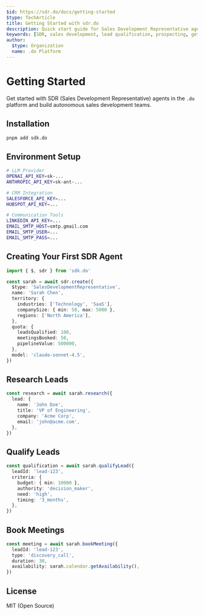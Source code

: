 ```yaml
---
$id: https://sdr.do/docs/getting-started
$type: TechArticle
title: Getting Started with sdr.do
description: Quick start guide for Sales Development Representative agents in the .do platform
keywords: [SDR, sales development, lead qualification, prospecting, getting started]
author:
  $type: Organization
  name: .do Platform
---
```


# Getting Started

Get started with SDR (Sales Development Representative) agents in the `.do` platform and build autonomous sales development teams.

## Installation

```bash
pnpm add sdk.do
```

## Environment Setup

```bash
# LLM Provider
OPENAI_API_KEY=sk-...
ANTHROPIC_API_KEY=sk-ant-...

# CRM Integration
SALESFORCE_API_KEY=...
HUBSPOT_API_KEY=...

# Communication Tools
LINKEDIN_API_KEY=...
EMAIL_SMTP_HOST=smtp.gmail.com
EMAIL_SMTP_USER=...
EMAIL_SMTP_PASS=...
```

## Creating Your First SDR Agent

```typescript
import { $, sdr } from 'sdk.do'

const sarah = await sdr.create({
  $type: 'SalesDevelopmentRepresentative',
  name: 'Sarah Chen',
  territory: {
    industries: ['Technology', 'SaaS'],
    companySize: { min: 50, max: 5000 },
    regions: ['North America'],
  },
  quota: {
    leadsQualified: 100,
    meetingsBooked: 50,
    pipelineValue: 500000,
  },
  model: 'claude-sonnet-4.5',
})
```

## Research Leads

```typescript
const research = await sarah.research({
  lead: {
    name: 'John Doe',
    title: 'VP of Engineering',
    company: 'Acme Corp',
    email: 'john@acme.com',
  },
})
```

## Qualify Leads

```typescript
const qualification = await sarah.qualifyLead({
  leadId: 'lead-123',
  criteria: {
    budget: { min: 10000 },
    authority: 'decision_maker',
    need: 'high',
    timing: '3_months',
  },
})
```

## Book Meetings

```typescript
const meeting = await sarah.bookMeeting({
  leadId: 'lead-123',
  type: 'discovery_call',
  duration: 30,
  availability: sarah.calendar.getAvailability(),
})
```

## License

MIT (Open Source)
